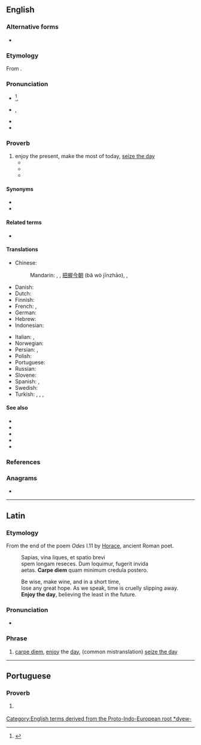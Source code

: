 ==English==
{{was wotd|2013|January|9}}
{{wikipedia}}
===Alternative forms===
* {{alter|en|carpe the diem}}

===Etymology===
{{root|en|ine-pro|*kerp-}}
From {{bor|en|la|carpe diem||enjoy the day, (''literally'') pluck (or harvest) the day}}.

===Pronunciation===
* {{a|UK}} {{IPA|en|/ˌkɑː.piː ˈdaɪ.ɛm/}}<ref>{{R:OED Online|entry=carpe diem}}</ref>, {{IPA|en|/ˌkɑː.peɪ ˈdiː.əm/}}
* {{a|US}} {{IPA|en|/ˌkɑɹ.pi ˈdaɪ.ɛm/}}, {{IPA|en|/ˌkɑɹ.peɪ ˈdi.əm/}}
* {{audio|en|En-us-carpe diem.ogg|Audio (US)}}
* {{audio|en|en-au-carpe diem.ogg|Audio (AU)}}

===Proverb===
{{head|en|proverb|head=carpe diem}}

# enjoy the present, make the most of today, {{qualifier|common mistranslation}} [[seize the day]]
#* {{quote-book|en|year=1905
|title=Heretics
|first=G. K.
|last=Chesterton
|authorlink=G. K. Chesterton
|location=New York
|publisher=John Lane
|ol=24174141M
|url=http://www.gutenberg.org/ebooks/470
|passage=It is the '''carpe diem''' religion; but the '''carpe diem''' religion is not the religion of happy people, but of very unhappy people.
}}
#* {{quote-book|en|date=2007-07-30
|title=The Suicide of Reason: Radical Islam's Threat to the West
|first=Lee
|last=Harris
|authorlink=Lee Harris (essayist)
|chapter=Can '''Carpe Diem''' Societies Survive?
|location=New York
|publisher=Basic Books
|isbn=9780465002030
|lccn=2007007954
|ol=9697473M
|page=241
|pageurl=http://books.google.com/books?id=3L5gc953HZUC&pg=PA241&dq=%22carpe+diem%22
|passage=Indeed, in an extreme '''carpe diem''' society, children are raised without being given any sense that they have a transgenerational duty to the as yet unborn— the duty to leave them a better world.
}}
#* {{quote-av|en|date=2011-01-29
|title={{w|Phineas and Ferb}}
|episode=Rollercoaster: The Musical!
|season=2
|number=38
|at=“'''Carpe Diem'''” (song)
|passage=Just grab those opportunities when you see 'em / Cause every day's a brand new day, you gotta '''carpe diem'''
}}

====Synonyms====
* {{l|en|gather rosebuds}}
* {{l|en|take the cash and let the credit go}}

====Related terms====
* {{l|en|carpe diem cras}}

====Translations====
{{trans-top|seize the day}}
* Chinese:
*: Mandarin: {{t+|cmn|及時行樂|sc=Hani}}, {{t+|cmn|及时行乐|tr=jíshíxínglè|sc=Hani}}, [[把握]][[今朝]] (bǎ wò jīnzhāo), {{qualifier|literary}} {{t|cmn|花開堪折直須折|sc=Hani}}, {{t|cmn|花开堪折直须折|tr=huā kāi kān zhé zhí xū zhé|sc=Hani}}
* Danish: {{t|da|fang dagen}}
* Dutch: {{t|nl|pluk de dag}}
* Finnish: {{t|fi|tartu hetkeen}}
* French: {{t|fr|cueille le jour}}, {{t+|fr|carpe diem}}
* German: {{t|de|Nutze den Tag}}
* Hebrew: {{t|he|קרפה דיים}}
* Indonesian: {{t|id|raih hari ini}}
{{trans-mid}}
* Italian: {{t|it|cogli l'attimo}}, {{t|it|vivere alla giornata}}
* Norwegian: {{t|no|grip dagen}}
* Persian: {{t|fa|دم‌غنیمت‌شمری }}, {{t|fa|خوش‌باشی}}
* Polish: {{t|pl|chwytaj dzień}}
* Portuguese: {{t|pt|carpe diem}}
* Russian: {{t|ru|лови́ моме́нт}}
* Slovene: {{t|sl|užij dan}}
* Spanish: {{t|es|[[disfruta]] [[el]] [[momento]]}}, {{t|es|carpe diem}}
* Swedish: {{t+|sv|fånga dagen}}
* Turkish: {{t|tr|günü yakala}}, {{t|tr|anı yaşa}}, {{t|tr|günü yaşa}}, {{t|tr|gündegün}}
{{trans-bottom}}

====See also====
* {{l|en|opportunity seldom knocks twice}}
* {{l|en|take the bull by the horns}}
* {{l|en|the world is one's oyster}}
* {{l|en|YOLO}}
* {{comcatlite|Carpe diem}}

===References===
<references/>

===Anagrams===
* {{anagrams|en|a=acdeeimpr|creampied|impearced}}

[[Category:English terms derived from the Proto-Indo-European root *dyew-]]

----

==Latin==

===Etymology===
From the end of the poem ''Odes'' I.11 by [[Horace]], ancient Roman poet.

:Sapias, vina liques, et spatio brevi<br>
:spem longam reseces. Dum loquimur, fugerit invida<br>
:aetas. '''Carpe diem''' quam minimum credula postero.

:Be wise, make wine, and in a short time,<br>
:lose any great hope. As we speak, time is cruelly slipping away.<br>
:'''Enjoy the day''', believing the least in the future.

===Pronunciation===
* {{la-IPA|eccl=yes}}

===Phrase===
{{head|la|phrase}}

# [[#English|carpe diem]], [[enjoy]] the [[day]], (common mistranslation) [[seize the day]]

----

==Portuguese==

===Proverb===
{{head|pt|proverb}}

# {{l|en|seize the day}} {{gloss|enjoy the present}}